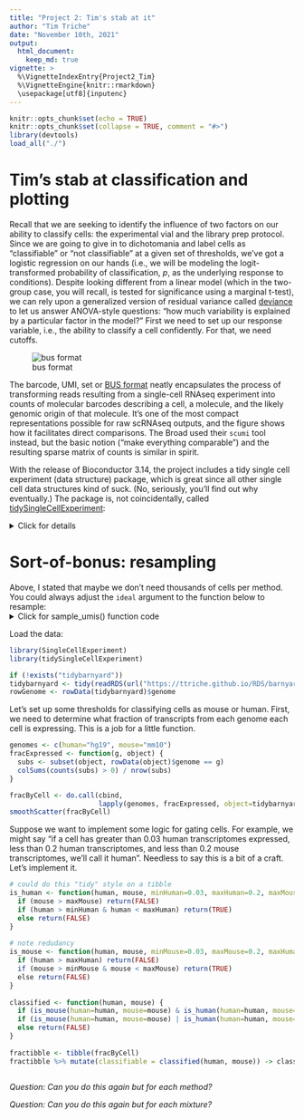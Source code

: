 ```yaml
---
title: "Project 2: Tim's stab at it"
author: "Tim Triche"
date: "November 10th, 2021"
output: 
  html_document:
    keep_md: true
vignette: >
  %\VignetteIndexEntry{Project2_Tim}
  %\VignetteEngine{knitr::rmarkdown}
  \usepackage[utf8]{inputenc}
---
```


```r
knitr::opts_chunk$set(echo = TRUE)
knitr::opts_chunk$set(collapse = TRUE, comment = "#>")
library(devtools)
load_all("./")
```

# Tim's stab at classification and plotting 

Recall that we are seeking to identify the influence of two factors on our
ability to classify cells: the experimental vial and the library prep protocol. 
Since we are going to give in to dichotomania and label cells as "classifiable" 
or "not classifiable" at a given set of thresholds, we've got a logistic 
regression on our hands (i.e., we will be modeling the logit-transformed
probability of classification, _p_, as the underlying response to conditions). 
Despite looking different from a linear model (which in the two-group case, 
you will recall, is tested for significance using a marginal t-test), we can 
rely upon a generalized version of residual variance called [deviance]("https://en.wikipedia.org/wiki/Deviance_(statistics) "Wikipedia page for deviance") to 
let us answer ANOVA-style questions: "how much variability is explained by a
particular factor in the model?" First we need to set up our response variable, 
i.e., the ability to classify a cell confidently.  For that, we need cutoffs. 

![bus format](../figure/bustools.jpeg) 

The barcode, UMI, set or [BUS format](https://academic.oup.com/bioinformatics/article/35/21/4472/5487510) neatly encapsulates the process of transforming reads
resulting from a single-cell RNAseq experiment into counts of molecular barcodes
describing a cell, a molecule, and the likely genomic origin of that molecule.
It's one of the most compact representations possible for raw scRNAseq outputs, 
and the figure shows how it facilitates direct comparisons. The Broad used their
`scumi` tool instead, but the basic notion ("make everything comparable") and 
the resulting sparse matrix of counts is similar in spirit. 


With the release of Bioconductor 3.14, the project includes a tidy single cell 
experiment (data structure) package, which is great since all other single cell 
data structures kind of suck. (No, seriously, you'll find out why eventually.) 
The package is, not coincidentally, called [tidySingleCellExperiment](http://www.bioconductor.org/packages/release/bioc/vignettes/tidySingleCellExperiment/inst/doc/introduction.html):

<details>
  <summary>Click for details</summary>
```r

if (!require("SingleCellExperiment")) {
  BiocManager::install("SingleCellExperiment")
  library(SingleCellExperiment)
}
if (!require("tidySingleCellExperiment")) {
  BiocManager::install("tidySingleCellExperiment")
  library(tidySingleCellExperiment)
}

```
</details>

# Sort-of-bonus: resampling

Above, I stated that maybe we don't need thousands of cells per method. 
You could always adjust the `ideal` argument to the function below to resample:
<details>
  <summary>Click for sample_umis() function code</summary>
```r

# adapted from a SingleCellExperiment-centric method for CITEseq
sample_umis <- function(umis, meta, block, ideal=300) {

  stopifnot(nrow(meta) == ncol(umis))
  stopifnot(length(block) == nrow(meta))

  pops <- sort(table(block))
  samplesets <- split(seq_len(nrow(meta)), block)

  keep <- integer()
  for (set in names(samplesets)) {
    sset <- samplesets[[set]]
    cells <- length(sset)
    if (cells <= ideal) {
      pct <- 100
      keep <- c(keep, sset)
      message("Kept ", cells, " cells (", pct, "%) of type ", set, ".")
    } else {
      kept <- sample(sset, size=ideal)
      pct <- round((ideal / cells) * 100)
      keep <- c(keep, kept)
      message("Kept ", ideal, " cells (", pct, "%) of type ", set, ".")
    }
  }

  pct <- round((length(keep) / ncol(umis)) * 100, 1)
  message("Kept ", length(keep), " (", pct, "%) of ", ncol(umis),
          " cells in ", length(samplesets), " blocks.")
  umis[, keep]

}

```
</details> 

Load the data:

```r

library(SingleCellExperiment) 
library(tidySingleCellExperiment)

if (!exists("tidybarnyard"))  
tidybarnyard <- tidy(readRDS(url("https://ttriche.github.io/RDS/barnyard.rds")))
rowGenome <- rowData(tidybarnyard)$genome

```

Let's set up some thresholds for classifying cells as mouse or human. First, we
need to determine what fraction of transcripts from each genome each cell is 
expressing.  This is a job for a little function. 

```r

genomes <- c(human="hg19", mouse="mm10") 
fracExpressed <- function(g, object) {
  subs <- subset(object, rowData(object)$genome == g)
  colSums(counts(subs) > 0) / nrow(subs)
}

fracByCell <- do.call(cbind, 
                      lapply(genomes, fracExpressed, object=tidybarnyard))
smoothScatter(fracByCell) 
```

Suppose we want to implement some logic for gating cells.  For example, we might say "if a cell has greater than 0.03 human transcriptomes expressed, less than 0.2 human transcriptomes, and less than 0.2 mouse transcriptomes, we'll call it human".  Needless to say this is a bit of a craft.  Let's implement it. 
  
```r

# could do this "tidy" style on a tibble
is_human <- function(human, mouse, minHuman=0.03, maxHuman=0.2, maxMouse=0.03) { 
  if (mouse > maxMouse) return(FALSE)
  if (human > minHuman & human < maxHuman) return(TRUE)
  else return(FALSE) 
}
  
# note redudancy
is_mouse <- function(human, mouse, minMouse=0.03, maxMouse=0.2, maxHuman=0.03) {
  if (human > maxHuman) return(FALSE)
  if (mouse > minMouse & mouse < maxMouse) return(TRUE)
  else return(FALSE)
}
  
classified <- function(human, mouse) { 
  if (is_mouse(human=human, mouse=mouse) & is_human(human=human, mouse=mouse)) return(FALSE)
  if (is_mouse(human=human, mouse=mouse) | is_human(human=human, mouse=mouse)) return(TRUE) 
  else return(FALSE) 
}
  
fractibble <- tibble(fracByCell)
fractibble %>% mutate(classifiable = classified(human, mouse)) -> classified
  
```
              
_Question: Can you do this again but for each method?_

_Question: Can you do this again but for each mixture?_
